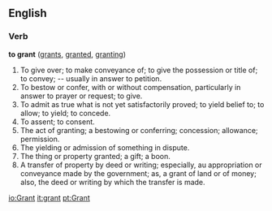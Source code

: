 ==English==

===Verb===
'''to grant'''  ([[grants]], [[granted]], [[granting]])
#To give over; to make conveyance of; to give the possession or title of; to convey; -- usually in answer to petition.
#To bestow or confer, with or without compensation, particularly in answer to prayer or request; to give.
#To admit as true what is not yet satisfactorily proved; to yield belief to; to allow; to yield; to concede.
#To assent; to consent.
#The act of granting; a bestowing or conferring; concession; allowance; permission.
#The yielding or admission of something in dispute.
#The thing or property granted; a gift; a boon.
#A transfer of property by deed or writing; especially, au appropriation or conveyance made by the government; as, a grant of land or of money; also, the deed or writing by which the transfer is made.

[[io:Grant]]
[[it:grant]]
[[pt:Grant]]